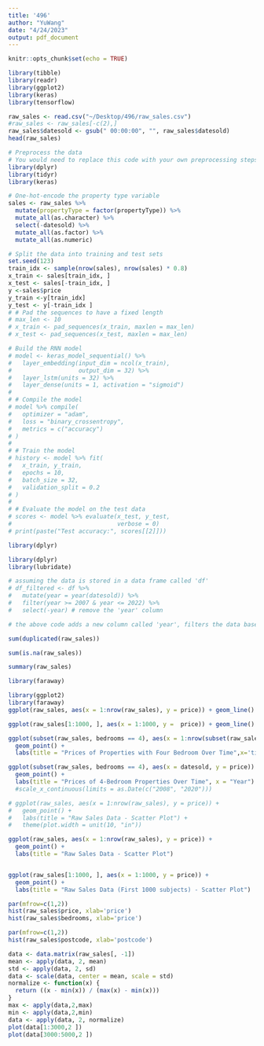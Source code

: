 ```yaml
---
title: '496'
author: "YuWang"
date: "4/24/2023"
output: pdf_document
---
```


```r
knitr::opts_chunk$set(echo = TRUE)
```

```r
library(tibble)
library(readr)
library(ggplot2)
library(keras)
library(tensorflow)
```

```r
raw_sales <- read.csv("~/Desktop/496/raw_sales.csv")
#raw_sales <- raw_sales[-c(2),]
raw_sales$datesold <- gsub(" 00:00:00", "", raw_sales$datesold)
head(raw_sales)

```
```r
# Preprocess the data
# You would need to replace this code with your own preprocessing steps
library(dplyr)
library(tidyr)
library(keras)

# One-hot-encode the property type variable
sales <- raw_sales %>%
  mutate(propertyType = factor(propertyType)) %>%
  mutate_all(as.character) %>%
  select(-datesold) %>%
  mutate_all(as.factor) %>%
  mutate_all(as.numeric)
```

```r
# Split the data into training and test sets
set.seed(123)
train_idx <- sample(nrow(sales), nrow(sales) * 0.8)
x_train <- sales[train_idx, ]
x_test <- sales[-train_idx, ]
y <-sales$price
y_train <-y[train_idx]
y_test <- y[-train_idx ]
# # Pad the sequences to have a fixed length
# max_len <- 10
# x_train <- pad_sequences(x_train, maxlen = max_len)
# x_test <- pad_sequences(x_test, maxlen = max_len)

```

```r
# Build the RNN model
# model <- keras_model_sequential() %>%
#   layer_embedding(input_dim = ncol(x_train),
#                   output_dim = 32) %>%
#   layer_lstm(units = 32) %>%
#   layer_dense(units = 1, activation = "sigmoid")
# 
# # Compile the model
# model %>% compile(
#   optimizer = "adam",
#   loss = "binary_crossentropy",
#   metrics = c("accuracy")
# )
# 
# # Train the model
# history <- model %>% fit(
#   x_train, y_train,
#   epochs = 10,
#   batch_size = 32,
#   validation_split = 0.2
# )
# 
# # Evaluate the model on the test data
# scores <- model %>% evaluate(x_test, y_test,
#                              verbose = 0)
# print(paste("Test accuracy:", scores[[2]]))

```




```r
library(dplyr)

library(dplyr)
library(lubridate)

# assuming the data is stored in a data frame called 'df'
# df_filtered <- df %>%
#   mutate(year = year(datesold)) %>%
#   filter(year >= 2007 & year <= 2022) %>%
#   select(-year) # remove the 'year' column

# the above code adds a new column called 'year', filters the data based on the year, and then removes the 'year' column

```
```r
sum(duplicated(raw_sales))
```

```r
sum(is.na(raw_sales))
```

```r
summary(raw_sales)
```

```r
library(faraway)

```




```r
library(ggplot2)
library(faraway)
ggplot(raw_sales, aes(x = 1:nrow(raw_sales), y = price)) + geom_line()

ggplot(raw_sales[1:1000, ], aes(x = 1:1000, y =  price)) + geom_line()
```


```r
ggplot(subset(raw_sales, bedrooms == 4), aes(x = 1:nrow(subset(raw_sales, bedrooms == 4)), y = price)) + 
  geom_point() + 
  labs(title = "Prices of Properties with Four Bedroom Over Time",x='time index')

```



```r
ggplot(subset(raw_sales, bedrooms == 4), aes(x = datesold, y = price)) + 
  geom_point() + 
  labs(title = "Prices of 4-Bedroom Properties Over Time", x = "Year") 
  #scale_x_continuous(limits = as.Date(c("2008", "2020")))

```

```r
# ggplot(raw_sales, aes(x = 1:nrow(raw_sales), y = price)) + 
#   geom_point() + 
#   labs(title = "Raw Sales Data - Scatter Plot") +
#   theme(plot.width = unit(10, "in"))

ggplot(raw_sales, aes(x = 1:nrow(raw_sales), y = price)) + 
  geom_point() + 
  labs(title = "Raw Sales Data - Scatter Plot")


ggplot(raw_sales[1:1000, ], aes(x = 1:1000, y = price)) + 
  geom_point() + 
  labs(title = "Raw Sales Data (First 1000 subjects) - Scatter Plot")

```

```r
par(mfrow=c(1,2))
hist(raw_sales$price, xlab='price')
hist(raw_sales$bedrooms, xlab='price')
```

```r
par(mfrow=c(1,2))
hist(raw_sales$postcode, xlab='postcode')

```

```r
data <- data.matrix(raw_sales[, -1])
mean <- apply(data, 2, mean)
std <- apply(data, 2, sd)
data <- scale(data, center = mean, scale = std)
normalize <- function(x) {
  return ((x - min(x)) / (max(x) - min(x)))
}
max <- apply(data,2,max)
min <- apply(data,2,min)
data <- apply(data, 2, normalize)
plot(data[1:3000,2 ])
plot(data[3000:5000,2 ])
```